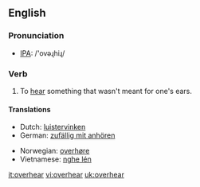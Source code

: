 ==English==

=== Pronunciation ===
*[[w:IPA|IPA]]: /'ovəɻhiɻ/

=== Verb ===
{{en-verb|overhears|overhearing|overheard}}

# To [[hear]] something that wasn't meant for one's ears.

==== Translations ====
{{top}}
*Dutch: [[luistervinken]]
*German: [[zufällig mit anhören]]
{{mid}}
*Norwegian: [[overhøre]]
*Vietnamese: [[nghe lén]]
{{bottom}}

[[it:overhear]]
[[vi:overhear]]
[[uk:overhear]]